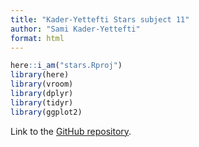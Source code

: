 ```yaml
---
title: "Kader-Yettefti Stars subject 11"
author: "Sami Kader-Yettefti"
format: html
---
```


```r
here::i_am("stars.Rproj")
library(here)
library(vroom)
library(dplyr)
library(tidyr)
library(ggplot2)
```

Link to the [GitHub repository](https://github.com/kaderrsami/stars).
